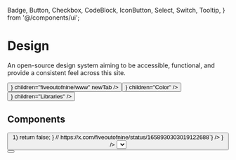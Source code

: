 


  Badge,
  Button,
  Checkbox,
  CodeBlock,
  IconButton,
  Select,
  Switch,
  Tooltip,
} from '@/components/ui';

# Design

An open-source design system aiming to be accessible, functional, and provide a consistent feel across this site.

<div className="grid grid-cols-2 flex-wrap gap-2 min-[432px]:flex">
  <Button
    className="col-span-2 w-full min-[432px]:w-fit"
    href="https://github.com/fiveoutofnine/www"
    leftIcon={<Github />}
    children="fiveoutofnine/www"
    newTab
  />
  <Button
    className="col-span-1 w-full min-[432px]:w-fit"
    variant="outline"
    href="/design/color"
    rightIcon={<ChevronRight />}
    children="Color"
  />
  <Button
    className="col-span-1 w-full min-[432px]:w-fit"
    variant="outline"
    href="/design/libraries"
    rightIcon={<ChevronRight />}
    children="Libraries"
  />
</div>

## Components

<div className="grid grid-cols-2 gap-2 lg:grid-cols-4">
  <ComponentFeature className="px-4" href="/design/component/accordion">
    <DesignAccordionFeature />
  </ComponentFeature>
  <ComponentFeature href="/design/component/avatar">
    <FiveoutofnineAvatar className="not-prose" size={48} />
  </ComponentFeature>
  <ComponentFeature href="/design/component/badge">
    <Badge children="Badge" />
  </ComponentFeature>
  <ComponentFeature href="/design/component/button">
    <Button children="Button" />
  </ComponentFeature>
  <ComponentFeature href="/design/component/checkbox">
    <div className="flex items-center gap-1.5">
      <Checkbox id="checkbox" size="md" aria-labelledby="checkbox_label" />
      <label id="checkbox_label" htmlFor="checkbox" className="text-sm font-medium text-gray-12" children="Checkbox" />
    </div>
  </ComponentFeature>
  <ComponentFeature href="/design/component/code-block">
    <CodeBlock
      className="mx-4 w-full"
      fileName="code-block.sol"
      language="sol"
      showLineNumbers={false}
      children={`if (p & 3 == 1) { if (x*x + y*y - p > 1) return false; } // https://x.com/fiveoutofnine/status/1658930303019122688`}
    />
  </ComponentFeature>
  <ComponentFeature href="/design/component/hover-card">
    <FiveoutofnineHoverCard
      trigger={
        <Link
          className="text-sm font-medium text-gray-12 no-underline hover:underline"
          href="https://twitter.com/fiveoutofnine"
          target="_blank"
          rel="noreferrer noopener"
          children="Hover Card"
        />
      }
    />
  </ComponentFeature>
  <ComponentFeature href="/design/component/radio">
    <DesignRadioFeature />
  </ComponentFeature>
  <ComponentFeature href="/design/component/select">
    <Select aria-label="Select" children={<option children="Select" />} />
  </ComponentFeature>
  <ComponentFeature href="/design/component/switch">
    <div className="flex items-center gap-2">
      <Switch id="switch" aria-labelledby="switch_label" />
      <label id="switch_label" htmlFor="switch" className="text-sm font-medium text-gray-12" children="Switch" />
    </div>
  </ComponentFeature>
  <ComponentFeature href="/design/component/toast">
    <ToastButton children="Toast" />
  </ComponentFeature>
  <ComponentFeature href="/design/component/tooltip">
    <Tooltip content="5/9 moment" triggerProps={{ asChild: true }} inverted>
      <Button children="Tooltip" />
    </Tooltip>
  </ComponentFeature>
</div>
